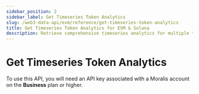 ```yaml
---
sidebar_position: 2
sidebar_label: Get Timeseries Token Analytics
slug: /web3-data-api/evm/reference/get-timeseries-token-analytics
title: Get Timeseries Token Analytics for EVM & Solana
description: Retrieve comprehensive timeseries analytics for multiple tokens with on both EVM and Solana chains, including volume, transaction counts, and valuation data.
---
```



# Get Timeseries Token Analytics <MainnetBadge /> <PremiumEndpointBadge />


<Admonition type="info" icon="💡" title="Premium Endpoint">
  <p>
    To use this API, you will need an API key associated with a Moralis account
    on the <strong>Business</strong> plan or higher.
  </p>
</Admonition>
<ApiReference {...config.token.getTimeSeriesTokenAnalytics} />
